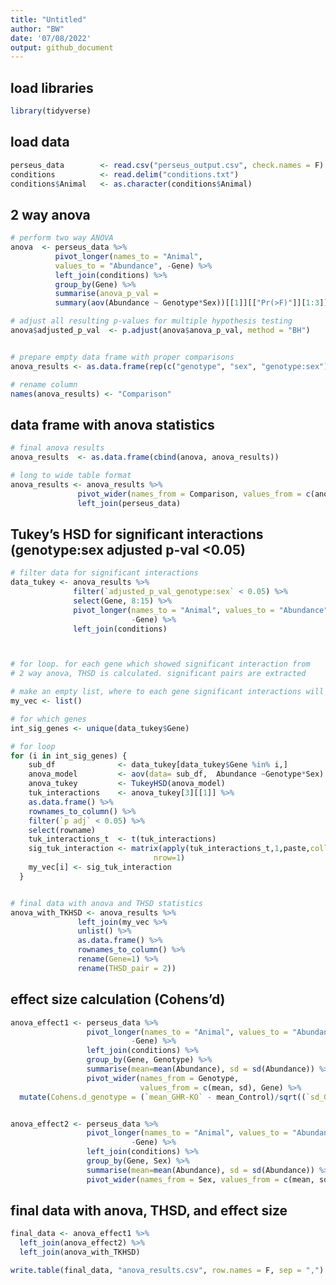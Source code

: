 ```yaml
---
title: "Untitled"
author: "BW"
date: '07/08/2022'
output: github_document
---
```

## load libraries
```r
library(tidyverse)
```


## load data
```r
perseus_data        <- read.csv("perseus_output.csv", check.names = F)
conditions          <- read.delim("conditions.txt")
conditions$Animal   <- as.character(conditions$Animal)
```

## 2 way anova
```r
# perform two way ANOVA
anova  <- perseus_data %>% 
          pivot_longer(names_to = "Animal", 
          values_to = "Abundance", -Gene) %>% 
          left_join(conditions) %>% 
          group_by(Gene) %>% 
          summarise(anova_p_val = 
          summary(aov(Abundance ~ Genotype*Sex))[[1]][["Pr(>F)"]][1:3]) 

# adjust all resulting p-values for multiple hypothesis testing
anova$adjusted_p_val  <- p.adjust(anova$anova_p_val, method = "BH")


# prepare empty data frame with proper comparisons
anova_results <- as.data.frame(rep(c("genotype", "sex", "genotype:sex"), length = length(anova$Gene)))

# rename column 
names(anova_results) <- "Comparison"
```


## data frame with anova statistics
```r
# final anova results
anova_results  <- as.data.frame(cbind(anova, anova_results))

# long to wide table format
anova_results <- anova_results %>%
               pivot_wider(names_from = Comparison, values_from = c(anova_p_val,                adjusted_p_val), Gene) %>% 
               left_join(perseus_data)
```


## Tukey's HSD for significant interactions (genotype:sex adjusted p-val <0.05)
```r
# filter data for significant interactions
data_tukey <- anova_results %>% 
              filter(`adjusted_p_val_genotype:sex` < 0.05) %>% 
              select(Gene, 8:15) %>% 
              pivot_longer(names_to = "Animal", values_to = "Abundance", 
                           -Gene) %>% 
              left_join(conditions)



# for loop. for each gene which showed significant interaction from
# 2 way anova, THSD is calculated. significant pairs are extracted

# make an empty list, where to each gene significant interactions will be assigned
my_vec <- list()

# for which genes
int_sig_genes <- unique(data_tukey$Gene)

# for loop
for (i in int_sig_genes) {
    sub_df              <- data_tukey[data_tukey$Gene %in% i,]
    anova_model         <- aov(data= sub_df,  Abundance ~Genotype*Sex)
    anova_tukey         <- TukeyHSD(anova_model)
    tuk_interactions    <- anova_tukey[3][[1]] %>% 
    as.data.frame() %>% 
    rownames_to_column() %>% 
    filter(`p adj` < 0.05) %>% 
    select(rowname)
    tuk_interactions_t  <- t(tuk_interactions)
    sig_tuk_interaction <- matrix(apply(tuk_interactions_t,1,paste,collapse=";"),
                                nrow=1)
    my_vec[i] <- sig_tuk_interaction
  }


# final data with anova and THSD statistics
anova_with_TKHSD <- anova_results %>% 
               left_join(my_vec %>% 
               unlist() %>% 
               as.data.frame() %>% 
               rownames_to_column() %>% 
               rename(Gene=1) %>% 
               rename(THSD_pair = 2))
```


## effect size calculation (Cohens'd)
```r
anova_effect1 <- perseus_data %>% 
                 pivot_longer(names_to = "Animal", values_to = "Abundance", 
                           -Gene) %>% 
                 left_join(conditions) %>% 
                 group_by(Gene, Genotype) %>% 
                 summarise(mean=mean(Abundance), sd = sd(Abundance)) %>% 
                 pivot_wider(names_from = Genotype, 
                             values_from = c(mean, sd), Gene) %>% 
  mutate(Cohens.d_genotype = (`mean_GHR-KO` - mean_Control)/sqrt((`sd_GHR-KO`^2 +   sd_Control^2)/2))


anova_effect2 <- perseus_data %>% 
                 pivot_longer(names_to = "Animal", values_to = "Abundance", 
                           -Gene) %>% 
                 left_join(conditions) %>% 
                 group_by(Gene, Sex) %>% 
                 summarise(mean=mean(Abundance), sd = sd(Abundance)) %>% 
                 pivot_wider(names_from = Sex, values_from = c(mean, sd), Gene) %>% mutate(Cohens.d_sex = (mean_Male - mean_Female)/sqrt((sd_Male^2 +    sd_Female^2)/2))

```


## final data with anova, THSD, and effect size
```r
final_data <- anova_effect1 %>% 
  left_join(anova_effect2) %>% 
  left_join(anova_with_TKHSD)
```



```r
write.table(final_data, "anova_results.csv", row.names = F, sep = ",")
```



